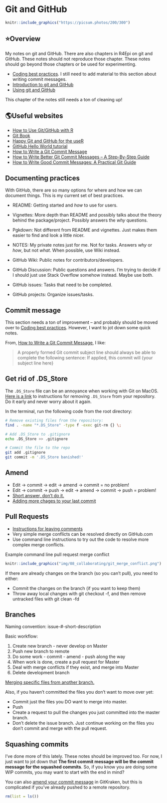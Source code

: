 # Git and GitHub

<!--
Hidden comments placeholder
-->

```r
knitr::include_graphics("https://picsum.photos/200/300")
```

## ⭐️Overview

My notes on git and GitHub. There are also chapters in R4Epi on git and GitHub. These notes should not reproduce those chapter. These notes should go beyond those chapters or be used for experimenting. 

* [Coding best practices](https://www.r4epi.com/coding-best-practices.html). I still need to add material to this section about writing commit messages.      
* [Introduction to git and GitHub](https://www.r4epi.com/introduction-to-git-and-github.html)   
* [Using git and GitHub](https://www.r4epi.com/using-git-and-gitHub.html)   

This chapter of the notes still needs a ton of cleaning up!


## 🌎Useful websites

* [How to Use Git/GitHub with R](https://rfortherestofus.com/2021/02/how-to-use-git-github-with-r/)   
* [Git Book](https://git-scm.com/book/en/v2)   
* [Happy Git and GitHub for the useR](https://happygitwithr.com/)   
* [GitHub Hello World tutorial](https://docs.github.com/en/get-started/quickstart/hello-world)   
* [How to Write a Git Commit Message](https://cbea.ms/git-commit/)   
* [How to Write Better Git Commit Messages – A Step-By-Step Guide](https://www.freecodecamp.org/news/how-to-write-better-git-commit-messages/)   
* [How to Write Good Commit Messages: A Practical Git Guide](https://www.freecodecamp.org/news/writing-good-commit-messages-a-practical-guide/)


## Documenting practices

With GitHub, there are so many options for where and how we can document things. This is my current set of best practices.

* README: Getting started and _how_ to use for users.

* Vignettes: More depth than README and possibly talks about the theory behind the package/project. Possibly answers the _why_ questions. 

* Pgkdown: Not different from README and vignettes. Just makes them easier to find and look a little nicer.

* NOTES: My private notes just for me. Not for tasks. Answers _why_ or _how_, but not _what_. When possible, use Wiki instead.

* GitHub Wiki: Public notes for contributors/developers. 

* GitHub Discussion: Public questions and answers. I'm trying to decide if I should just use Stack Overflow somehow instead. Maybe use both.

* GitHub issues: Tasks that need to be completed.

* GitHub projects: Organize issues/tasks.


## Commit message

This section needs a ton of improvement -- and probably should be moved over to [Coding best practices](https://www.r4epi.com/coding-best-practices.html). However, I want to jot down some quick notes.

From, [How to Write a Git Commit Message](https://cbea.ms/git-commit/), I like:

> A properly formed Git commit subject line should always be able to complete the following sentence: If applied, this commit will {your subject line here}


## Get rid of .DS_Store

The `.DS_Store` file can be an annoyance when working with Git on MacOS. [Here is a link](https://stackoverflow.com/questions/107701/how-can-i-remove-ds-store-files-from-a-git-repository/107921) to instructions for removing `.DS_Store` from your repository. Do it early and never worry about it again. 

In the terminal, run the following code from the root directory:

```bash
# Remove existing files from the repository:
find . -name "*.DS_Store" -type f -exec git-rm {} \;
```

```bash
# Add .DS_Store to .gitignore
echo .DS_Store >> .gitignore
```

```bash
# Commit the file to the repo
git add .gitignore
git commit -m '.DS_Store banished!'
```


## Amend

* Edit -> commit -> edit -> amend -> commit = no problem!   
* Edit -> commit -> push -> edit -> amend -> commit -> push  = problem!   
* [Short answer, don’t do it.](https://stackoverflow.com/questions/43289444/git-merge-conflict-after-git-amend-your-branch-and-origin-master-have-diver)     
* [Adding more chages to your last commit](https://medium.com/@igor_marques/git-basics-adding-more-changes-to-your-last-commit-1629344cb9a8)    

## Pull Requests

* [Instructions for leaving comments](https://docs.github.com/en/pull-requests/collaborating-with-pull-requests/reviewing-changes-in-pull-requests/reviewing-proposed-changes-in-a-pull-request)    
* Very simple merge conflicts can be resolved directly on GitHub.com    
* Use command line instructions to try out the code to resolve more complex merge conflicts.    

Example command line pull request merge conflict
```r
knitr::include_graphics("img/08_collaborating/git_merge_conflict.png")
```

If there are already changes on the branch (so you can’t pull), you need to either:    

* Commit the changes on the branch (if you want to keep them)    
* Throw away local changes with git checkout -f, and then remove untracked files with git clean -fd    

## Branches

Naming convention:
issue-#-short-description

Basic workflow:

1. Create new branch - never develop on Master   
2. Push new branch to remote   
3. Do some work - commit - amend - push along the way    
4. When work is done, create a pull request for Master    
5. Deal with merge conflicts if they exist, and merge into Master    
6. Delete development branch    

[Merging specific files from another branch.](https://jasonrudolph.com/blog/2009/02/25/git-tip-how-to-merge-specific-files-from-another-branch/)

Also, if you haven’t committed the files you don’t want to move over yet:

* Commit just the files you DO want to merge into master.    
* Push    
* Create a request to pull the changes you just committed into the master branch.     
* Don’t delete the issue branch. Just continue working on the files you don’t commit and merge with the pull request.    


## Squashing commits

I've done more of this lately. These notes should be improved too. For now, I just want to jot down that **The first commit message will be the commit message for the squashed commits**. So, if you know you are doing some WIP commits, you may want to start with the end in mind?

You can also [amend your commit message](https://www.gitkraken.com/learn/git/problems/git-commit-amend) in GitKraken, but this is complicated if you've already pushed to a remote repository. 




<!--
Clean up and add session info
-->

```r
rm(list = ls())
```


